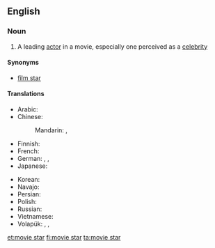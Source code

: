 ==English==

===Noun===
{{wikipedia}}
{{en-noun|sg=[[movie]] [[star]]}}

# A leading [[actor]] in a movie, especially one perceived as a [[celebrity]]

====Synonyms====
* [[film star]]

====Translations====
{{trans-top|star of the cinema}}
* Arabic: {{t|ar|نجمة سينمائي|f|tr=nájma sinimāʾiyy|sc=Arab}}
* Chinese:
*: Mandarin: {{t|zh|電影明星|sc=Hani}}, {{t|zh|电影明星|tr=diànyǐng míngxīng|sc=Hani}}
* Finnish: {{t|fi|filmitähti}}
* French: {{t|fr|star de cinéma|f}}
* German: {{qualifier|male or female}} {{t|de|Filmstar|m}}, {{qualifier|male or female}} {{t|de|Filmgröße|f}}, {{qualifier|male or female}} {{t|de|Leinwandgröße|f}}
* Japanese: {{t|ja|映画スター|tr=eiga sutā|sc=Jpan}}
{{trans-mid}}
* Korean: {{t|ko|무비 스타|tr=mubi seuta|sc=Kore}}
* Navajo: {{tø|nv|naalkidgo bee bééhoʼdílzin}}
* Persian: {{t|fa|ستاره سینما|tr=setâre ye sinamâ|sc=fa-Arab}}
* Polish: {{t|pl|gwiazda filmowa|f}}
* Russian: {{t|ru|кинозвезда|f|sc=Cyrl|tr=kinozvezdá|alt=кинозвезда́}}
* Vietnamese: {{t|vi|minh tinh màn bạc}}
* Volapük: {{qualifier|male or female}} {{t|vo|bioskopastelan}}, {{qualifier|male}} {{t|vo|bioskopahistelan}}, {{qualifier|female}} {{t|vo|bioskopajistelan}}
{{trans-bottom}}

[[et:movie star]]
[[fi:movie star]]
[[ta:movie star]]